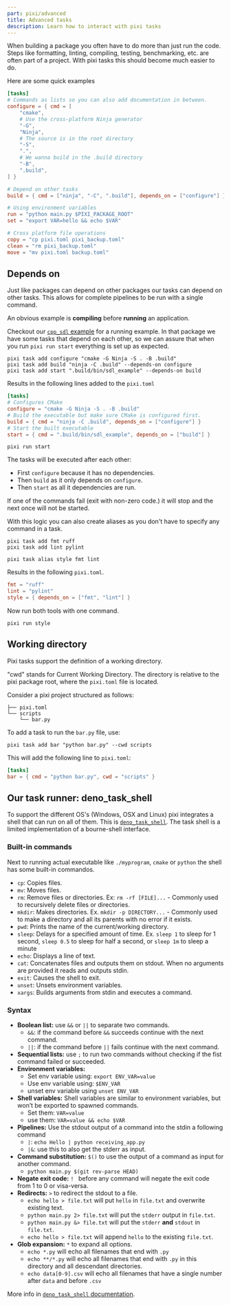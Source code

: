 ```yaml
---
part: pixi/advanced
title: Advanced tasks
description: Learn how to interact with pixi tasks
---
```


When building a package you often have to do more than just run the code.
Steps like formatting, linting, compiling, testing, benchmarking, etc. are often part of a project.
With pixi tasks this should become much easier to do.

Here are some quick examples

```toml title="pixi.toml" showLineNumbers
[tasks]
# Commands as lists so you can also add documentation in between.
configure = { cmd = [
    "cmake",
    # Use the cross-platform Ninja generator
    "-G",
    "Ninja",
    # The source is in the root directory
    "-S",
    ".",
    # We wanna build in the .build directory
    "-B",
    ".build",
] }

# Depend on other tasks
build = { cmd = ["ninja", "-C", ".build"], depends_on = ["configure"] }

# Using environment variables
run = "python main.py $PIXI_PACKAGE_ROOT"
set = "export VAR=hello && echo $VAR"

# Cross platform file operations
copy = "cp pixi.toml pixi_backup.toml"
clean = "rm pixi_backup.toml"
move = "mv pixi.toml backup.toml"
```

## Depends on

Just like packages can depend on other packages our tasks can depend on other tasks.
This allows for complete pipelines to be run with a single command.

An obvious example is **compiling** before **running** an application.

Checkout our [`cpp_sdl` example](https://github.com/prefix-dev/pixi/tree/main/examples/cpp-sdl) for a running example.
In that package we have some tasks that depend on each other, so we can assure that when you run `pixi run start` everything is set up as expected.

```fish
pixi task add configure "cmake -G Ninja -S . -B .build"
pixi task add build "ninja -C .build" --depends-on configure
pixi task add start ".build/bin/sdl_example" --depends-on build
```

Results in the following lines added to the `pixi.toml`

```toml title="pixi.toml" showLineNumbers
[tasks]
# Configures CMake
configure = "cmake -G Ninja -S . -B .build"
# Build the executable but make sure CMake is configured first.
build = { cmd = "ninja -C .build", depends_on = ["configure"] }
# Start the built executable
start = { cmd = ".build/bin/sdl_example", depends_on = ["build"] }
```

```shell
pixi run start
```

The tasks will be executed after each other:

- First `configure` because it has no dependencies.
- Then `build` as it only depends on `configure`.
- Then `start` as all it dependencies are run.

If one of the commands fail (exit with non-zero code.) it will stop and the next once will not be started.

With this logic you can also create aliases as you don't have to specify any command in a task.

```shell
pixi task add fmt ruff
pixi task add lint pylint
```

```shell
pixi task alias style fmt lint
```

Results in the following `pixi.toml`.

```toml title="pixi.toml" showLineNumbers
fmt = "ruff"
lint = "pylint"
style = { depends_on = ["fmt", "lint"] }
```

Now run both tools with one command.

```shell
pixi run style
```

## Working directory
Pixi tasks support the definition of a working directory.

"cwd" stands for Current Working Directory.
The directory is relative to the pixi package root, where the `pixi.toml` file is located.

Consider a pixi project structured as follows:
```shell
├── pixi.toml
└── scripts
    └── bar.py
```

To add a task to run the `bar.py` file, use:
```shell
pixi task add bar "python bar.py" --cwd scripts
```

This will add the following line to `pixi.toml`:
```toml title="pixi.toml" showLineNumbers
[tasks]
bar = { cmd = "python bar.py", cwd = "scripts" }
```

## Our task runner: deno_task_shell

To support the different OS's (Windows, OSX and Linux) pixi integrates a shell that can run on all of them.
This is [`deno_task_shell`](https://deno.land/manual@v1.35.0/tools/task_runner#built-in-commands).
The task shell is a limited implementation of a bourne-shell interface.

### Built-in commands
Next to running actual executable like `./myprogram`, `cmake` or `python` the shell has some built-in commandos.

- `cp`: Copies files.
- `mv`: Moves files.
- `rm`: Remove files or directories.
  Ex: `rm -rf [FILE]...` - Commonly used to recursively delete files or directories.
- `mkdir`: Makes directories.
  Ex. `mkdir -p DIRECTORY...` - Commonly used to make a directory and all its parents with no error if it exists.
- `pwd`: Prints the name of the current/working directory.
- `sleep`: Delays for a specified amount of time.
  Ex. `sleep 1` to sleep for 1 second, `sleep 0.5` to sleep for half a second, or `sleep 1m` to sleep a minute
- `echo`: Displays a line of text.
- `cat`: Concatenates files and outputs them on stdout. When no arguments are provided it reads and outputs stdin.
- `exit`: Causes the shell to exit.
- `unset`: Unsets environment variables.
- `xargs`: Builds arguments from stdin and executes a command.

### Syntax

- **Boolean list:** use `&&` or `||` to separate two commands.
  - `&&`: if the command before `&&` succeeds continue with the next command.
  - `||`: if the command before `||` fails continue with the next command.
- **Sequential lists:** use `;` to run two commands without checking if the fist command failed or succeeded.
- **Environment variables:**
  - Set env variable using: `export ENV_VAR=value`
  - Use env variable using: `$ENV_VAR`
  - unset env variable using `unset ENV_VAR`
- **Shell variables:** Shell variables are similar to environment variables, but won’t be exported to spawned commands.
  - Set them: `VAR=value`
  - use them: `VAR=value && echo $VAR`
- **Pipelines:** Use the stdout output of a command into the stdin a following command
  - `|`: `echo Hello | python receiving_app.py`
  - `|&`: use this to also get the stderr as input.
- **Command substitution:** `$()` to use the output of a command as input for another command.
  - `python main.py $(git rev-parse HEAD)`
- **Negate exit code:** `! ` before any command will negate the exit code from 1 to 0 or visa-versa.
- **Redirects:** `>` to redirect the stdout to a file.
  - `echo hello > file.txt` will put `hello` in `file.txt` and overwrite existing text.
  - `python main.py 2> file.txt` will put the `stderr` output in `file.txt`.
  - `python main.py &> file.txt` will put the `stderr` **and** `stdout` in `file.txt`.
  - `echo hello > file.txt` will append `hello` to the existing `file.txt`.
- **Glob expansion:** `*` to expand all options.
  - `echo *.py` will echo all filenames that end with `.py`
  - `echo **/*.py` will echo all filenames that end with `.py` in this directory and all descendant directories.
  - `echo data[0-9].csv` will echo all filenames that have a single number after `data` and before `.csv`

More info in [`deno_task_shell` documentation](https://deno.land/manual@v1.35.0/tools/task_runner#task-runner).
